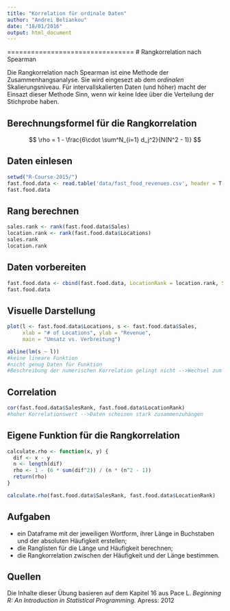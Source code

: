```yaml
---
title: "Korrelation für ordinale Daten"
author: "Andrei Beliankou"
date: "18/01/2016"
output: html_document
---
```

================================
# Rangkorrelation nach Spearman

Die Rangkorrelation nach Spearman ist eine Methode der Zusammenhangsanalyse. Sie wird eingesezt ab dem _ordinalen_ Skalierungsniveau.
Für intervallskalierten Daten (und höher) macht der Einsazt dieser Methode Sinn, wenn wir keine Idee über die Verteilung der Stichprobe
haben.


## Berechnungsformel für die Rangkorrelation
$$
  \rho = 1 - \frac{6\cdot \sum^N_{i=1} d_j^2}{N(N^2 - 1)}
$$

## Daten einlesen

```r
setwd("R-Course-2015/")
fast.food.data <- read.table('data/fast_food_revenues.csv', header = T, sep = ',')
fast.food.data
```

## Rang berechnen
```r

sales.rank <- rank(fast.food.data$Sales)
location.rank <- rank(fast.food.data$Locations)
sales.rank
location.rank
```

## Daten vorbereiten
```r
fast.food.data <- cbind(fast.food.data, LocationRank = location.rank, SalesRank = sales.rank)
fast.food.data
```

## Visuelle Darstellung
```r
plot(l <- fast.food.data$Locations, s <- fast.food.data$Sales,
     xlab = "# of Locations", ylab = "Revenue",
     main = "Umsatz vs. Verbreitung")

abline(lm(s ~ l))
#keine lineare Funktion
#nicht genug Daten für Funktion
#Beschreibung der numerischen Korrelation gelingt nicht -->Wechsel zum ordinalen Niveau
```

## Correlation
```r
cor(fast.food.data$SalesRank, fast.food.data$LocationRank)
#hoher Korrelationswert -->Daten scheinen stark zusammenzuhängen
```

## Eigene Funktion für die Rangkorrelation
```r

calculate.rho <- function(x, y) {
  dif <- x - y
  n <- length(dif)
  rho <- 1 - (6 * sum(dif^2)) / (n * (n^2 - 1))
  return(rho)
}

calculate.rho(fast.food.data$SalesRank, fast.food.data$LocationRank)
```


## Aufgaben

* ein Dataframe mit der jeweiligen Wortform, ihrer Länge in Buchstaben und der absoluten Häufigkeit erstellen;
* die Ranglisten für die Länge und Häufigkeit berechnen;
* die Rangkorrelation zwischen der Häufigkeit und der Länge bestimmen.

## Quellen
Die Inhalte dieser Übung basieren auf dem Kapitel 16 aus Pace L. _Beginning R: An Introduction in Statistical Programming._ Apress: 2012
